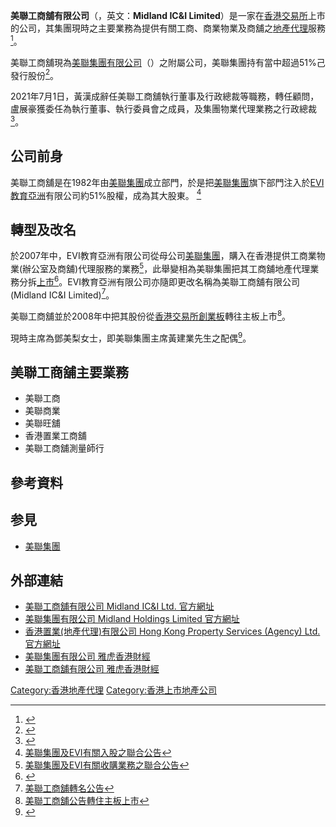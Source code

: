 {{Infobox Company
|company_name = 美聯工商舖有限公司
|company_name_en = Midland IC&I Limited
|company_logo = [[File:Midland_logo.svg|150px]]
|company_type = 上市公司 ({{sehk|0459}})
|company_slogan =
|foundation = 1982年
|location = [[香港|香港]]
|key_people = 黃建業 主席<br>黃漢成 顧問<br>盧展豪 行政總裁
|industry = [[地產代理|地產代理]]
|revenue = 
|profit =
|asset = 
|market_value = 
|num_employees = 
|products =
|homepage = https://www.midlandici.com.hk
}}

'''美聯工商舖有限公司'''（{{hkex|00459}}，英文：'''Midland IC&I Limited'''）是一家在[[香港交易所|香港交易所]]上市的公司，其集團現時之主要業務為提供有關工商、商業物業及商舖之[[地產代理|地產代理]]服務<ref>{{Cite web |url=http://www.midlandicicorp.com.hk/chi/big5/aboutus/corporate_profile.shtml |title=美聯工商舖網站 - 業務簡介 |accessdate=2010-06-21 |archive-date=2010-05-28 |archive-url=https://web.archive.org/web/20100528014901/http://www.midlandicicorp.com.hk/chi/big5/aboutus/corporate_profile.shtml |dead-url=no }}</ref>。

美聯工商舖現為[[美聯集團有限公司|美聯集團有限公司]]（{{hkex2|01200}}）之附屬公司，美聯集團持有當中超過51%己發行股份<ref>{{Cite web |url=http://www.midlandicicorp.com.hk/chi/big5/investor/pdf/report/c459_annual_report_2009.pdf |title=美聯工商舖2009年年報 |accessdate=2010-06-21 |archive-date=2010-08-20 |archive-url=https://web.archive.org/web/20100820215444/http://www.midlandicicorp.com.hk/chi/big5/investor/pdf/report/c459_annual_report_2009.pdf |dead-url=no }}</ref>。

2021年7月1日，黃漢成辭任美聯工商舖執行董事及行政總裁等職務，轉任顧問，盧展豪獲委任為執行董事、執行委員會之成員，及集團物業代理業務之行政總裁<ref name="黃漢成請辭美聯工商舖行政總裁　盧展豪接任">{{cite news |title=黃漢成請辭美聯工商舖行政總裁　盧展豪接任 |url=https://www.hk01.com/%E8%B2%A1%E7%B6%93%E5%BF%AB%E8%A8%8A/645179/%E9%BB%83%E6%BC%A2%E6%88%90%E8%AB%8B%E8%BE%AD%E7%BE%8E%E8%81%AF%E5%B7%A5%E5%95%86%E8%88%96%E8%A1%8C%E6%94%BF%E7%B8%BD%E8%A3%81-%E7%9B%A7%E5%B1%95%E8%B1%AA%E6%8E%A5%E4%BB%BB |accessdate=2021-07-12 |agency=hk01}}</ref>。

==公司前身==
美聯工商舖是在1982年由[[美聯集團|美聯集團]]成立部門，於是把[[美聯集團|美聯集團]]旗下部門注入於[[EVI教育亞洲|EVI教育亞洲]]有限公司約51%股權，成為其大股東。
<ref> [http://www.hkexnews.hk/listedco/listconews/sehk/20050127/LTN20050127022_C.pdf 美聯集團及EVI有關入股之聯合公告]</ref>

==轉型及改名==
於2007年中，EVI教育亞洲有限公司從母公司[[美聯集團|美聯集團]]，購入在香港提供工商業物業(辦公室及商舖)代理服務的業務<ref>[http://www.hkexnews.hk/listedco/listconews/gem/20070402/GLN20070402022_C.pdf 美聯集團及EVI有關收購業務之聯合公告]</ref>，此舉變相為美聯集團把其工商舖地產代理業務分拆[[上市|上市]]<ref>{{Cite web |url=http://the-sun.on.cc/channels/fina/20070403/20070403011537_0000.html |title=美聯工商舖變相分拆作價6.4億注入EVI 持股增至71％ |accessdate=2010-06-21 |archive-date=2016-03-04 |archive-url=https://web.archive.org/web/20160304194003/http://the-sun.on.cc/channels/fina/20070403/20070403011537_0000.html |dead-url=no }}</ref>。EVI教育亞洲有限公司亦隨即更改名稱為美聯工商舖有限公司(Midland IC&I Limited)<ref>[http://www.hkexnews.hk/listedco/listconews/gem/20070711/GLN20070711027_C.pdf 美聯工商舖轉名公告]</ref>。

美聯工商舖並於2008年中把其股份從[[香港交易所|香港交易所]][[香港創業板|創業板]]轉往主板上市<ref>[http://www.hkexnews.hk/listedco/listconews/gem/20080808/GLN20080808084_C.pdf 美聯工商舖公告轉住主板上市]</ref>。

現時主席為鄧美梨女士，即美聯集團主席黃建業先生之配偶<ref>{{Cite web |url=http://www.midlandicicorp.com.hk/chi/big5/aboutus/board_of_directors.shtml |title=美聯工商舖董事資料 |accessdate=2010-06-21 |archive-date=2010-07-15 |archive-url=https://web.archive.org/web/20100715223052/http://www.midlandicicorp.com.hk/chi/big5/aboutus/board_of_directors.shtml |dead-url=no }}</ref>。

==美聯工商舖主要業務==
*美聯工商 
*美聯商業 
*美聯旺舖 
*香港置業工商舖 
*美聯工商舖測量師行

==參考資料==
<div class="references-small">
<references />
</div>

==参見==
* [[美聯集團|美聯集團]]

==外部連結==
{{commonscat| Midland IC&I }}
* [https://web.archive.org/web/20100704040945/http://www.midlandici.com.hk/chi/ 美聯工商舖有限公司 Midland IC&I Ltd. 官方網址]
* [https://web.archive.org/web/20120310201218/http://www.midland.com.hk/zh-hk/ 美聯集團有限公司 Midland Holdings Limited 官方網址]
* [https://web.archive.org/web/20120402023153/http://www.hkp.com.hk/chi/ 香港置業(地產代理)有限公司 Hong Kong Property Services (Agency) Ltd. 官方網址]
* [https://web.archive.org/web/20060908183014/http://hk.biz.yahoo.com/p/hk/profile/1200.HK.html 美聯集團有限公司 雅虎香港財經]
* [http://hk.biz.yahoo.com/p/hk/profile/459.HK.html 美聯工商舖有限公司 雅虎香港財經]{{dead link|date=2018年1月 |bot=InternetArchiveBot |fix-attempted=yes }}

[[Category:香港地產代理|Category:香港地產代理]]
[[Category:香港上市地產公司|Category:香港上市地產公司]]